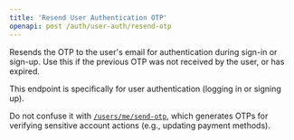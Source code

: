 ```yaml
---
title: 'Resend User Authentication OTP'
openapi: post /auth/user-auth/resend-otp
---
```


Resends the OTP to the user's email for authentication during sign-in or sign-up. Use this if the previous OTP was not received by the user, or has expired.

<Warning>
This endpoint is specifically for user authentication (logging in or signing up).

Do not confuse it with [`/users/me/send-otp`](generate-otp-for-2fa-actions), which generates OTPs for verifying sensitive account actions (e.g., updating payment methods).
</Warning>